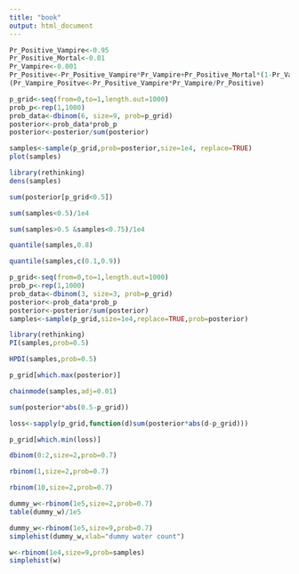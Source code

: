 ```yaml
---
title: "book"
output: html_document
---
```


```r
Pr_Positive_Vampire<-0.95
Pr_Positive_Mortal<-0.01
Pr_Vampire<-0.001
Pr_Positive<-Pr_Positive_Vampire*Pr_Vampire+Pr_Positive_Mortal*(1-Pr_Vampire)
(Pr_Vampire_Positve<-Pr_Positive_Vampire*Pr_Vampire/Pr_Positive)
```

```r
p_grid<-seq(from=0,to=1,length.out=1000)
prob_p<-rep(1,1000)
prob_data<-dbinom(6, size=9, prob=p_grid)
posterior<-prob_data*prob_p
posterior<-posterior/sum(posterior)
```

```r
samples<-sample(p_grid,prob=posterior,size=1e4, replace=TRUE)
plot(samples)
```

```r
library(rethinking)
dens(samples)
```

```r
sum(posterior[p_grid<0.5])
```

```r
sum(samples<0.5)/1e4
```

```r
sum(samples>0.5 &samples<0.75)/1e4
```

```r
quantile(samples,0.8)
```

```r
quantile(samples,c(0.1,0.9))
```

```r
p_grid<-seq(from=0,to=1,length.out=1000)
prob_p<-rep(1,1000)
prob_data<-dbinom(3, size=3, prob=p_grid)
posterior<-prob_data*prob_p
posterior<-posterior/sum(posterior)
samples<-sample(p_grid,size=1e4,replace=TRUE,prob=posterior)
```

```r
library(rethinking)
PI(samples,prob=0.5)
```

```r
HPDI(samples,prob=0.5)
```

```r
p_grid[which.max(posterior)]
```

```r
chainmode(samples,adj=0.01)
```

```r
sum(posterior*abs(0.5-p_grid))
```

```r
loss<-sapply(p_grid,function(d)sum(posterior*abs(d-p_grid)))
```

```r
p_grid[which.min(loss)]
```

```r
dbinom(0:2,size=2,prob=0.7)
```

```r
rbinom(1,size=2,prob=0.7)
```

```r
rbinom(10,size=2,prob=0.7)
```

```r
dummy_w<-rbinom(1e5,size=2,prob=0.7)
table(dummy_w)/1e5
```

```r
dummy_w<-rbinom(1e5,size=9,prob=0.7)
simplehist(dummy_w,xlab="dummy water count")
```

```r
w<-rbinom(1e4,size=9,prob=samples)
simplehist(w)
```
